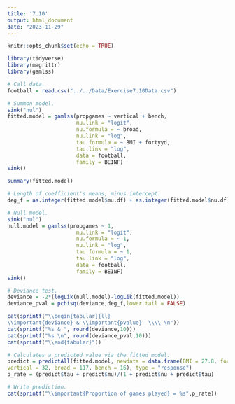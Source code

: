 ```yaml
---
title: '7.10'
output: html_document
date: "2023-11-29"
---
```



```r
knitr::opts_chunk$set(echo = TRUE)
```

```r
library(tidyverse)
library(magrittr)
library(gamlss)
```

```r
# Call data.
football = read.csv("../../Data/Exercise7.10Data.csv")
```

```r
# Summon model.
sink("nul")
fitted.model = gamlss(propgames ~ vertical + bench,
                      mu.link = "logit", 
                      nu.formula = ~ broad, 
                      nu.link = "log",
                      tau.formula = ~ BMI + fortyyd, 
                      tau.link = "log",
                      data = football,
                      family = BEINF)
sink()

summary(fitted.model)

# Length of coefficient's means, minus intercept.
deg_f = as.integer(fitted.model$mu.df) + as.integer(fitted.model$nu.df) + as.integer(fitted.model$tau.df) - 3
```

```r
# Null model.
sink("nul")
null.model = gamlss(propgames ~ 1,
                      mu.link = "logit", 
                      nu.formula = ~ 1, 
                      nu.link = "log",
                      tau.formula = ~ 1, 
                      tau.link = "log",
                      data = football,
                      family = BEINF)
sink()

# Deviance test.
deviance = -2*(logLik(null.model)-logLik(fitted.model))
deviance_pval = pchisq(deviance,deg_f,lower.tail = FALSE)

cat(sprintf("\\begin{tabular}{ll}
\\important{deviance} & \\important{pvalue}  \\\\ \n"))
cat(sprintf("%s & ", round(deviance,10)))
cat(sprintf("%s \n", round(deviance_pval,10)))
cat(sprintf("\\end{tabular}"))
```

```r
# Calculates a predicted value via the fitted model.
predict = predictAll(fitted.model, newdata = data.frame(BMI = 27.8, fortyyd = 4.67,
vertical = 32, broad = 117, bench = 16), type = "response")
p_rate = (predict$tau + predict$mu)/(1 + predict$nu + predict$tau)

# Write prediction.  
cat(sprintf("\\important{Proportion of games played} = %s",p_rate))
```
